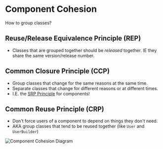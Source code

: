 # Component Cohesion

How to group classes?

## Reuse/Release Equivalence Principle (REP)

-   Classes that are grouped together should be _released_ together. IE they share the same version/release number.

## Common Closure Principle (CCP)

-   Group classes that change for the same reasons at the same time.
-   Separate classes that change for different reasons or at different times.
-   I.E. the [SRP Principle](/solid-principles/single-responsibility) for components!

## Common Reuse Principle (CRP)

-   Don't force users of a component to depend on things they don't need.
-   AKA group classes that tend to be reused together (like `User` and `UserBuilder`)

![Component Cohesion Diagram](/component-cohesion.jpg)
